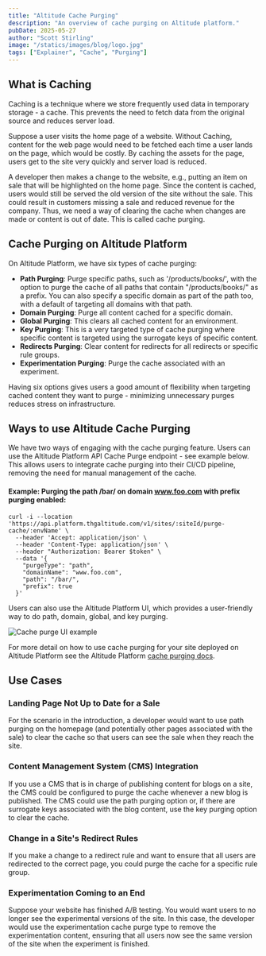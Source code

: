 ```yaml
---
title: "Altitude Cache Purging"
description: "An overview of cache purging on Altitude platform."
pubDate: 2025-05-27
author: "Scott Stirling"
image: "/statics/images/blog/logo.jpg"
tags: ["Explainer", "Cache", "Purging"]
---
```


## What is Caching

Caching is a technique where we store frequently used data in temporary storage - a cache. This prevents the need to fetch data from the original source and reduces server load.

Suppose a user visits the home page of a website. Without Caching, content for the web page would need to be fetched each time a user lands on the page, which would be costly. By caching the assets for the page, users get to the site very quickly and server load is reduced.

A developer then makes a change to the website, e.g., putting an item on sale that will be highlighted on the home page. Since the content is cached, users would still be served the old version of the site without the sale. This could result in customers missing a sale and reduced revenue for the company. Thus, we need a way of clearing the cache when changes are made or content is out of date. This is called cache purging.

## Cache Purging on Altitude Platform

On Altitude Platform, we have six types of cache purging:

- **Path Purging**: Purge specific paths, such as '/products/books/', with the option to purge the cache of all paths that contain "/products/books/" as a prefix. You can also specify a specific domain as part of the path too, with a default of targeting all domains with that path.
- **Domain Purging**: Purge all content cached for a specific domain.
- **Global Purging**: This clears all cached content for an environment.
- **Key Purging**: This is a very targeted type of cache purging where specific content is targeted using the surrogate keys of specific content.
- **Redirects Purging**: Clear content for redirects for all redirects or specific rule groups.
- **Experimentation Purging**: Purge the cache associated with an experiment.

Having six options gives users a good amount of flexibility when targeting cached content they want to purge - minimizing unnecessary purges reduces stress on infrastructure.

## Ways to use Altitude Cache Purging

We have two ways of engaging with the cache purging feature. Users can use the Altitude Platform API Cache Purge endpoint - see example below. This allows users to integrate cache purging into their CI/CD pipeline, removing the need for manual management of the cache.

#### Example: Purging the path /bar/ on domain www.foo.com with prefix purging enabled:
```
curl -i --location 'https://api.platform.thgaltitude.com/v1/sites/:siteId/purge-cache/:envName' \
  --header 'Accept: application/json' \
  --header 'Content-Type: application/json' \
  --header "Authorization: Bearer $token" \
  --data '{
    "purgeType": "path",
    "domainName": "www.foo.com",
    "path": "/bar/",
    "prefix": true
  }'
```

Users can also use the Altitude Platform UI, which provides a user-friendly way to do path, domain, global, and key purging.

![Cache purge UI example](/statics/screenshots/cache/cache-purge-example.png)

For more detail on how to use cache purging for your site deployed on Altitude Platform see the Altitude Platform [cache purging docs](https://thgaltitude.com/docs/platform/v2.3.0/edge/cache).

## Use Cases

### Landing Page Not Up to Date for a Sale

For the scenario in the introduction, a developer would want to use path purging on the homepage (and potentially other pages associated with the sale) to clear the cache so that users can see the sale when they reach the site.

### Content Management System (CMS) Integration

If you use a CMS that is in charge of publishing content for blogs on a site, the CMS could be configured to purge the cache whenever a new blog is published. The CMS could use the path purging option or, if there are surrogate keys associated with the blog content, use the key purging option to clear the cache.

### Change in a Site's Redirect Rules

If you make a change to a redirect rule and want to ensure that all users are redirected to the correct page, you could purge the cache for a specific rule group.

### Experimentation Coming to an End

Suppose your website has finished A/B testing. You would want users to no longer see the experimental versions of the site. In this case, the developer would use the experimentation cache purge type to remove the experimentation content, ensuring that all users now see the same version of the site when the experiment is finished.
